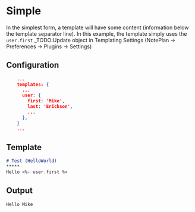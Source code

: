 
# Simple
In the simplest form, a template will  have some content (information below the template separator line). In this example, the template simply uses the `user.first` _TODO:Update object in Templating Settings (NotePlan -> Preferences -> Plugins -> Settings)

## Configuration

```json
    ...
    templates: {
      ...
      user: {
        first: 'Mike',
        last: 'Erickson',
        ...
      },
    }
    ...
```

## Template

```markdown
# Test (HelloWorld)
*****
Hello <%- user.first %>
```

## Output

```markdown
Hello Mike
```
